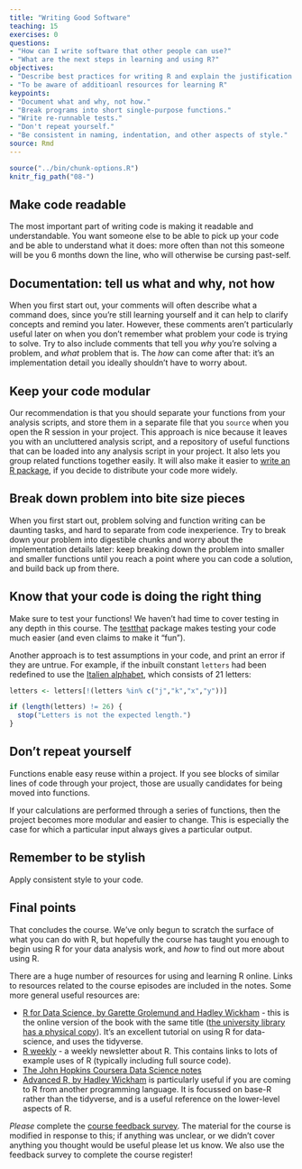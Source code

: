 ```yaml
---
title: "Writing Good Software"
teaching: 15
exercises: 0
questions:
- "How can I write software that other people can use?"
- "What are the next steps in learning and using R?"
objectives:
- "Describe best practices for writing R and explain the justification for each."
- "To be aware of additioanl resources for learning R"
keypoints:
- "Document what and why, not how."
- "Break programs into short single-purpose functions."
- "Write re-runnable tests."
- "Don't repeat yourself."
- "Be consistent in naming, indentation, and other aspects of style."
source: Rmd
---
```


```r
source("../bin/chunk-options.R")
knitr_fig_path("08-")
```

## Make code readable

The most important part of writing code is making it readable and understandable.
You want someone else to be able to pick up your code and be able to understand
what it does: more often than not this someone will be you 6 months down the line,
who will otherwise be cursing past-self.

## Documentation: tell us what and why, not how

When you first start out, your comments will often describe what a command does,
since you're still learning yourself and it can help to clarify concepts and
remind you later. However, these comments aren't particularly useful later on
when you don't remember what problem your code is trying to solve. Try to also
include comments that tell you *why* you're solving a problem, and *what* problem
that is. The *how* can come after that: it's an implementation detail you ideally
shouldn't have to worry about.

## Keep your code modular

Our recommendation is that you should separate your functions from your analysis
scripts, and store them in a separate file that you `source` when you open the R
session in your project. This approach is nice because it leaves you with an
uncluttered analysis script, and a repository of useful functions that can be
loaded into any analysis script in your project. It also lets you group related
functions together easily. It will also make it easier to 
[write an R package](http://r-pkgs.had.co.nz/), if you decide to distribute your
code more widely.

## Break down problem into bite size pieces

When you first start out, problem solving and function writing can be daunting
tasks, and hard to separate from code inexperience. Try to break down your
problem into digestible chunks and worry about the implementation details later:
keep breaking down the problem into smaller and smaller functions until you
reach a point where you can code a solution, and build back up from there.

## Know that your code is doing the right thing

Make sure to test your functions!  We haven't had time to cover testing in any depth
in this course.  The [testthat](https://github.com/hadley/testthat) package makes
testing your code much easier (and even claims to make it "fun").

Another approach
is to test assumptions in your code, and print an error if they are untrue.  For example,
if the inbuilt constant `letters` had been redefined to use the [Italien alphabet](https://en.wikipedia.org/wiki/Italian_orthography), which consists of 21 letters:

```r
letters <- letters[!(letters %in% c("j","k","x","y"))]

if (length(letters) != 26) {
  stop("Letters is not the expected length.")
}
```

## Don't repeat yourself

Functions enable easy reuse within a project. If you see blocks of similar
lines of code through your project, those are usually candidates for being
moved into functions.

If your calculations are performed through a series of functions, then the
project becomes more modular and easier to change. This is especially the case
for which a particular input always gives a particular output.

## Remember to be stylish

Apply consistent style to your code.

## Final points

That concludes the course. We've only begun to scratch the surface of what you can do with R,
but hopefully the course has taught you enough to begin using R for your data
analysis work, and _how_ to find out more about using R.  

There are a huge number of resources for using and learning R online.  Links to resources related to the course episodes are included in the notes.  Some more general useful resources are:

* [R for Data Science, by Garette Grolemund and Hadley Wickham](http://r4ds.had.co.nz/) - this is the online version of the book with the same title ([the university library has a physical copy](https://www.librarysearch.manchester.ac.uk/primo-explore/fulldisplay?docid=44MAN_ALMA_DS21302877580001631&context=L&vid=MU_NUI&search_scope=BLENDED&tab=local&lang=en_US)).  It's an excellent tutorial on using R for data-science, and uses the tidyverse.
* [R weekly](https://rweekly.org/) - a weekly newsletter about R.  This contains links to lots of example uses of R (typically including full source code).  
* [The John Hopkins Coursera Data Science notes](http://sux13.github.io/DataScienceSpCourseNotes/)
* [Advanced R, by Hadley Wickham](http://adv-r.had.co.nz/) is particularly useful if you are coming to R from another programming language.  It is focussed on base-R rather than the tidyverse, and is a useful reference on the lower-level aspects of R.

*Please* complete the [course feedback survey](http://bit.ly/2xP95Ef).  The material for the course is modified
in response to this; if anything was unclear, or we didn't cover anything you thought 
would be useful please let us know.  We also use the feedback survey to complete the course register!
